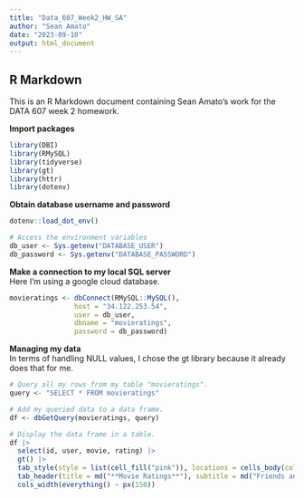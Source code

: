---
title: "Data_607_Week2_HW_SA"
author: "Sean Amato"
date: "2023-09-10"
output: html_document
---
## R Markdown

This is an R Markdown document containing Sean Amato's work for the DATA 607 week 2 homework.  
  
**Import packages**

```{r, message=FALSE, warning=FALSE}
library(DBI)
library(RMySQL)
library(tidyverse)
library(gt)
library(httr)
library(dotenv)
```
**Obtain database username and password**
```{r}
dotenv::load_dot_env()

# Access the environment variables
db_user <- Sys.getenv("DATABASE_USER")
db_password <- Sys.getenv("DATABASE_PASSWORD")
```


**Make a connection to my local SQL server**   
Here I'm using a google cloud database.  
```{r}
movieratings <- dbConnect(RMySQL::MySQL(),
                host = "34.122.253.54",
                user = db_user,
                dbname = "movieratings",
                password = db_password)
```


**Managing my data**  
In terms of handling NULL values, I chose the gt library because it already does that for me.
```{r}

# Query all my rows from my table "movieratings".
query <- "SELECT * FROM movieratings"

# Add my queried data to a data frame.
df <- dbGetQuery(movieratings, query)

# Display the data frame in a table.
df |>
  select(id, user, movie, rating) |>
  gt() |>
  tab_style(style = list(cell_fill("pink")), locations = cells_body(columns = user)) |>
  tab_header(title = md("**Movie Ratings**"), subtitle = md("Friends and Family Movie Ratings")) |>
  cols_width(everything() ~ px(150))
```
